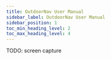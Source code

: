 ---
title: OutdoorNav User Manual
sidebar_label: OutdoorNav User Manual
sidebar_position: 1
toc_min_heading_level: 2
toc_max_heading_level: 4
---

TODO: screen capture